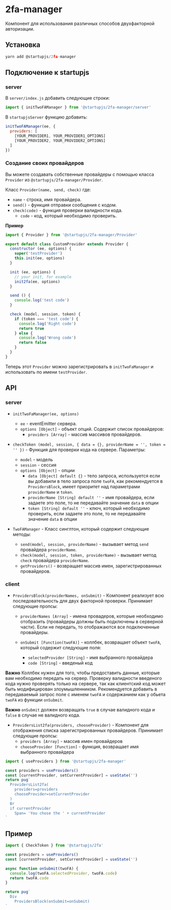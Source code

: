 
# 2fa-manager

Компонент для использования различных способов двухфакторной авторизации.

## Установка

```js
yarn add @startupjs/2fa-manager
```

## Подключение к startupjs

### server

В `server/index.js` добавить следующие строки:

```js
import { initTwoFAManager } from '@startupjs/2fa-manager/server'
```

В `startupjsServer` функцию добавить:

```js
initTwoFAManager(ee, {
  providers: [
    [YOUR_PROVIDER1, YOUR_PROVIDER1_OPTIONS]
    [YOUR_PROVIDER2, YOUR_PROVIDER2_OPTIONS]
  ]
})
```

### Создание своих провайдеров

Вы можете создавать собственные провайдеры с помощью класса `Provider` из `@startupjs/2fa-manager/Provider`.

Класс `Provider(name, send, check)` где:

- `name` - строка, имя провайдера.
- `send()` - функция отправки сообщения с кодом.
- `check(code)` - функция проверки валидности кода.
  - `code` - код, который необходимо проверить.

**Пример**

```js
import { Provider } from '@startupjs/2fa-manager/Provider'

export default class CustomProvider extends Provider {
  constructor (ee, options) {
    super('testProvider')
    this.init(ee, options)
  }

  init (ee, options) {
    // your init, for example
    init2fa(ee, options)
  }

  send () {
    console.log('test code')
  }

  check (model, session, token) {
    if (token === 'test code') {
      console.log('Right code')
      return true
    } else {
      console.log('Wrong code')
      return false
    }
  }
}
```

Теперь этот `Provider` можно зарегистрировать в `initTwoFaManager` и использовать по имени `testProvider`.

## API

### server

- `initTwoFaManager(ee, options)`
  - `ee` - eventEmitter сервера.
  - `options [Object]` - объект опций. Содержит список провайдеров:
    - `providers [Array]` - массив массивов провайдеров.

- `checkToken (model, session, { data = {}, providerName = '', token = '' })` - Функция для проверки кода на сервере. Параметры:
  - `model` - модель
  - `session` - сессия
  - `options [Object]` - опции
    - `data [Object] default {}` - тело запроса, используется если вы добавили в тело запроса поле `twoFA`, как рекомендуется в `ProvidersBlock`, имеет приоритет над параметрами `providerName` и `token`.
    - `providerName [String] default ''` - имя провайдера, если задаете это поле, то не передавайте значение `data` в опции
    - `token [String] default ''` - ключ, который необходимо проверить, если задаете это поле, то не передавайте значение `data` в опции

- `TwoFAManager` - Класс синглтон, который содержит следующие методы:
  - `send(model, session, providerName)` - вызывает метод `send` провайдера `providerName`.
  - `check(model, session, token, providerName)` - вызывает метод `check` провайдера `providerName`.
  - `getProviders()` - возвращает массив имен, зарегистрированных провайдеров.

### client

- `ProvidersBlock(providerNames, onSubmit)` - Компонент реализует всю последовательность для двух факторной проверки. Принимает следующие пропсы:
  - `providerNames [Array]` - имена провадеров, которые необходимо отобразить (провайдеры должны быть подключены в серверной части). Если не передать, то отображаются все подключенные провайдеры.

  - `onSubmit [Function(twoFA)]` - коллбек, возвращает объект `twoFA`, который содержит следующие поля:
    - `selectedProvider [String]` - имя выбранного провайдера
    - `code [String]` - введеный код

**Важно** Коллбек нужен для того, чтобы предоставить данные, которые вам необходимо передать на сервер. Проверку валидности введеного кода нужно проверять только на сервере, так как клиентский код может быть модифицирован злоумышленником. Рекомендуется добавить в передаваемый запрос поле с именем `twoFA` и содержанием как у обьета `twoFA` из функции `onSubmit`.

**Важно** `onSubmit` должен возвращать `true` в случае валидного кода и `false` в случае не валидного кода.

- `ProvidersList2fa(providers, chooseProvider)` - Компонент для отображения списка зарегистрированных провайдеров. Принимает следующие пропсы:
  - `providers [Array]` - массив имен провайдеров
  - `chooseProvider [Function]` - функция, возвращает имя выбранного провайдера

```js
import { useProviders } from '@startupjs/2fa-manager'
```

```jsx example
const providers = useProviders()
const [currentProvider, setCurrentProvider] = useState('')
return pug`
  ProvidersList2fa(
    providers=providers
    chooseProvider=setCurrentProvider
  )
  Br
  if currentProvider
    Span= 'You chose the ' + currentProvider
`
```

## Пример

```js
import { CheckToken } from '@startupjs/2fa'
```

```jsx example
const providers = useProviders()
const [currentProvider, setCurrentProvider] = useState('')

async function onSubmit(twoFA) {
  console.log(twoFA.selectedProvider, twoFA.code)
  return twoFA.code
}

return pug`
  Div
    ProvidersBlock(onSubmit=onSubmit)
`
```
```
